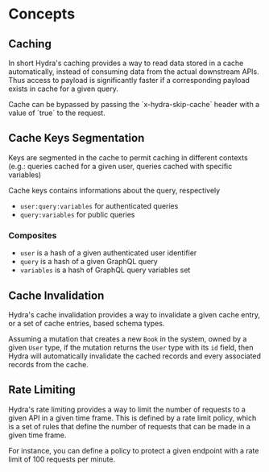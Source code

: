 
# Concepts

## Caching

In short Hydra's caching provides a way to read data stored in a cache automatically, instead of consuming data from the actual downstream APIs.
Thus access to payload is significantly faster if a corresponding payload exists in cache for a given query.

<Callout type="info" emoji="ℹ️">
  Cache can be bypassed by passing the `x-hydra-skip-cache` header with a value of `true` to the request.
</Callout>

## Cache Keys Segmentation

Keys are segmented in the cache to permit caching in different contexts (e.g.: queries cached for a given user, queries cached with specific variables)

Cache keys contains informations about the query, respectively

- `user:query:variables` for authenticated queries
- `query:variables` for public queries

### Composites

- `user` is a hash of a given authenticated user identifier
- `query` is a hash of a given GraphQL query
- `variables` is a hash of GraphQL query variables set

## Cache Invalidation

Hydra's cache invalidation provides a way to invalidate a given cache entry, or a set of cache entries, based schema types.

Assuming a mutation that creates a new `Book` in the system, owned by a given `User` type, if the mutation returns the `User` type with its `id` field, then Hydra will automatically invalidate the cached records and every associated records from the cache.

## Rate Limiting

Hydra's rate limiting provides a way to limit the number of requests to a given API in a given time frame.
This is defined by a rate limit policy, which is a set of rules that define the number of requests that can be made in a given time frame.

For instance, you can define a policy to protect a given endpoint with a rate limit of 100 requests per minute.